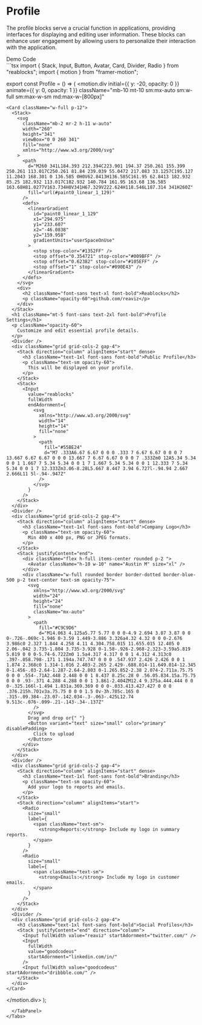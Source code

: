 
# Profile

The profile blocks serve a crucial function in applications, providing interfaces for displaying and editing user information. These blocks can enhance user engagement by allowing users to personalize their interaction with the application.

<Tabs>
    <TabList>
      <Tab className="light:text-white">
        Demo
      </Tab>
      <Tab className="light:text-white">
        Code
      </Tab>
    </TabList>
    <TabPanel>
      <div className="flex flex-col border justify-center items-center border-gray-700 light:bg-white light:text-black">
        <Profile />
      </div>
    </TabPanel>
    <TabPanel>
```tsx
import { Stack, Input, Button, Avatar, Card, Divider, Radio } from "reablocks";
import { motion } from "framer-motion";

export const Profile = () => (
  <motion.div
    initial={{ y: -20, opacity: 0 }}
    animate={{ y: 0, opacity: 1 }}
    className="mb-10 mt-10 sm:mx-auto sm:w-full sm:max-w-sm md:max-w-[800px]"
  >
    <Card className="w-full p-12">
      <Stack>
        <svg
          className="mb-2 mr-2 h-11 w-auto"
          width="260"
          height="341"
          viewBox="0 0 260 341"
          fill="none"
          xmlns="http://www.w3.org/2000/svg"
        >
          <path
            d="M260 341L184.393 212.394C223.901 194.37 250.261 155.399 250.261 113.017C250.261 81.84 239.039 55.0472 217.083 33.1257C195.127 11.2043 168.301 0 136.585 0H0V62.8413H136.585C161.95 62.8413 182.932 85.25 182.932 113.017C182.932 140.784 161.95 163.68 136.585 163.68H81.0277V163.734H0V341H67.329V222.624H118.546L187.314 341H260Z"
            fill="url(#paint0_linear_1_129)"
          />
          <defs>
            <linearGradient
              id="paint0_linear_1_129"
              x1="294.975"
              y1="233.607"
              x2="-46.0838"
              y2="159.958"
              gradientUnits="userSpaceOnUse"
            >
              <stop stop-color="#1352FF" />
              <stop offset="0.354721" stop-color="#009BFF" />
              <stop offset="0.62382" stop-color="#105EFF" />
              <stop offset="1" stop-color="#090E43" />
            </linearGradient>
          </defs>
        </svg>
        <div>
          <h2 className="font-sans text-xl font-bold">Reablocks</h2>
          <p className="opacity-60">github.com/reaviz</p>
        </div>
      </Stack>
      <h1 className="mt-5 font-sans text-2xl font-bold">Profile Settings</h1>
      <p className="opacity-60">
        Customize and edit essential profile details.
      </p>
      <Divider />
      <div className="grid grid-cols-2 gap-4">
        <Stack direction="column" alignItems="start" dense>
          <h3 className="text-1xl font-sans font-bold">Public Profile</h3>
          <p className="text-sm opacity-60">
            This will be displayed on your profile.
          </p>
        </Stack>
        <Stack>
          <Input
            value="reablocks"
            fullWidth
            endAdornment={
              <svg
                xmlns="http://www.w3.org/2000/svg"
                width="14"
                height="14"
                fill="none"
              >
                <path
                  fill="#55BE24"
                  d="M7 .333A6.67 6.67 0 0 0 .333 7 6.67 6.67 0 0 0 7 13.667 6.67 6.67 0 0 0 13.667 7 6.67 6.67 0 0 0 7 .333Zm0 12A5.34 5.34 0 0 1 1.667 7 5.34 5.34 0 0 1 7 1.667 5.34 5.34 0 0 1 12.333 7 5.34 5.34 0 0 1 7 12.333Zm3.06-8.28L5.667 8.447 3.94 6.727l-.94.94 2.667 2.666L11 5l-.94-.947Z"
                />
              </svg>
            }
          />
        </Stack>
      </div>
      <Divider />
      <div className="grid grid-cols-2 gap-4">
        <Stack direction="column" alignItems="start" dense>
          <h3 className="text-1xl font-sans font-bold">Company Logo</h3>
          <p className="text-sm opacity-60">
            Min 400 x 400 px, PNG or JPEG formats.
          </p>
        </Stack>
        <Stack justifyContent="end">
          <div className="flex h-full items-center rounded p-2 ">
            <Avatar className="h-10 w-10" name="Austin M" size="xl" />
          </div>
          <div className="w-full rounded border border-dotted border-blue-500 p-2 text-center text-sm opacity-75">
            <svg
              xmlns="http://www.w3.org/2000/svg"
              width="24"
              height="24"
              fill="none"
              className="mx-auto"
            >
              <path
                fill="#C9C9D6"
                d="M14.063 4.125a5.77 5.77 0 0 0-4.9 2.694 3.87 3.87 0 0 0-.726-.069c-1.946 0-3.59 1.449-3.886 3.326a4.32 4.32 0 0 0-2.676 3.986c0 2.327 1.844 4.258 4.11 4.304.758.015 11.655.015 12.405 0 2.06-.042 3.735-1.804 3.735-3.928 0-1.58-.926-2.968-2.323-3.59a5.819 5.819 0 0 0-5.74-6.722Zm0 1.5a4.317 4.317 0 0 1 4.312 4.313c0 .397-.058.798-.171 1.194a.747.747 0 0 0 .547.937 2.426 2.426 0 0 1 1.874 2.368c0 1.314-1.016 2.403-2.265 2.429-.688.014-11.649.014-12.345 0-1.456-.03-2.64-1.287-2.64-2.803 0-1.265.852-2.38 2.074-2.711a.75.75 0 0 0 .554-.71A2.448 2.448 0 0 1 8.437 8.25c.28 0 .56.05.834.15a.75.75 0 0 0 .93-.371 4.288 4.288 0 0 1 3.861-2.404ZM12.4 9.375a.444.444 0 0 0-.325.166l-1.494 1.831a.369.369 0 0 0-.033.413.427.427 0 0 0 .376.215h.701v3a.75.75 0 0 0 1.5 0v-3h.705c.165 0 .315-.09.384-.23.07-.142.034-.3-.063-.425L12.74 9.513c-.076-.099-.21-.143-.34-.137Z"
              />
            </svg>
            Drag and drop or{" "}
            <Button variant="text" size="small" color="primary" disablePadding>
              Click to upload
            </Button>
          </div>
        </Stack>
      </div>
      <Divider />
      <div className="grid grid-cols-2 gap-4">
        <Stack direction="column" alignItems="start" dense>
          <h3 className="text-1xl font-sans font-bold">Branding</h3>
          <p className="text-sm opacity-60">
            Add your logo to reports and emails.
          </p>
        </Stack>
        <Stack direction="column" alignItems="start">
          <Radio
            size="small"
            label={
              <span className="text-sm">
                <strong>Reports:</strong> Include my logo in summary reports.
              </span>
            }
          />
          <Radio
            size="small"
            label={
              <span className="text-sm">
                <strong>Emails:</strong> Include my logo in customer emails.
              </span>
            }
          />
        </Stack>
      </div>
      <Divider />
      <div className="grid grid-cols-2 gap-4">
        <h3 className="text-1xl font-sans font-bold">Social Profiles</h3>
        <Stack justifyContent="end" direction="column">
          <Input fullWidth value="reaviz" startAdornment="twitter.com/" />
          <Input
            fullWidth
            value="goodcodeus"
            startAdornment="linkedin.com/in/"
          />
          <Input fullWidth value="goodcodeus" startAdornment="dribbble.com/" />
        </Stack>
      </div>
    </Card>
  </motion.div>
);

```
  </TabPanel>
</Tabs>
